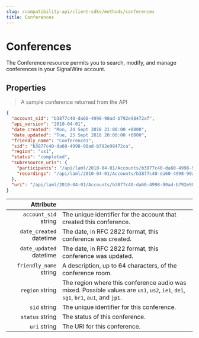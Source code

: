 ```yaml
---
slug: /compatibility-api/client-sdks/methods/conferences
title: Conferences
---
```


# Conferences

The Conference resource permits you to search, modify, and manage conferences in your SignalWire account.

## Properties

> A sample conference returned from the API

```json
{
  "account_sid": "b3877c40-da60-4998-90ad-b792e98472af",
  "api_version": "2010-04-01",
  "date_created": "Mon, 24 Sept 2018 21:00:00 +0000",
  "date_updated": "Tue, 25 Sept 2018 20:00:00 +0000",
  "friendly_name": "Conference1",
  "sid": "b3877c40-da60-4998-90ad-b792e98472ca",
  "region": "us1",
  "status": "completed",
  "subresource_uris": {
    "participants": "/api/laml/2010-04-01/Accounts/b3877c40-da60-4998-90ad-b792e98472af/Conferences/b3877c40-da60-4998-90ad-b792e98472ca/Participants.json",
    "recordings": "/api/laml/2010-04-01/Accounts/b3877c40-da60-4998-90ad-b792e98472af/Conferences/b3877c40-da60-4998-90ad-b792e98472ca/Recordings.json"
  },
  "uri": "/api/laml/2010-04-01/Accounts/b3877c40-da60-4998-90ad-b792e98472af/Conferences/b3877c40-da60-4998-90ad-b792e98472ca.json"
}
```

|                                                 Attribute |                                                                                                                                   |
| --------------------------------------------------------: | --------------------------------------------------------------------------------------------------------------------------------- |
|    `account_sid` <span class="optional-arg">string</span> | The unique identifier for the account that created this conference.                                                               |
| `date_created` <span class="optional-arg">datetime</span> | The date, in RFC 2822 format, this conference was created.                                                                        |
| `date_updated` <span class="optional-arg">datetime</span> | The date, in RFC 2822 format, this conference was updated.                                                                        |
|  `friendly_name` <span class="optional-arg">string</span> | A description, up to 64 characters, of the conference room.                                                                       |
|         `region` <span class="optional-arg">string</span> | The region where this conference audio was mixed. Possible values are `us1`, `us2`, `ie1`, `de1`, `sg1`, `br1`, `au1`, and `jp1`. |
|            `sid` <span class="optional-arg">string</span> | The unique identifier for this conference.                                                                                        |
|         `status` <span class="optional-arg">string</span> | The status of this conference.                                                                                                    |
|            `uri` <span class="optional-arg">string</span> | The URI for this conference.                                                                                                      |
